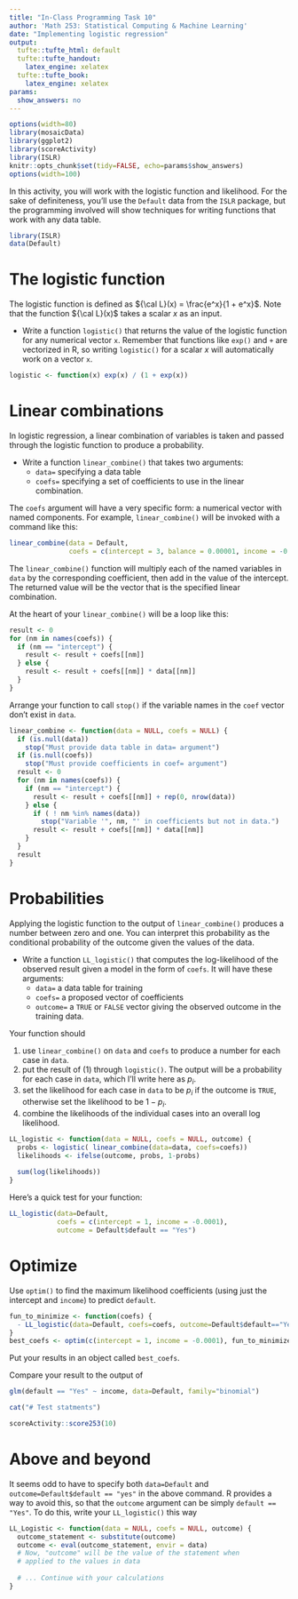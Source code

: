 ```yaml
---
title: "In-Class Programming Task 10"
author: 'Math 253: Statistical Computing & Machine Learning'
date: "Implementing logistic regression"
output:
  tufte::tufte_html: default
  tufte::tufte_handout:
    latex_engine: xelatex
  tufte::tufte_book:
    latex_engine: xelatex
params:
  show_answers: no
---
```


```r
options(width=80)
library(mosaicData)
library(ggplot2)
library(scoreActivity)
library(ISLR)
knitr::opts_chunk$set(tidy=FALSE, echo=params$show_answers)
options(width=100)
```

In this activity, you will work with the logistic function and likelihood. For the sake of definiteness, you'll use the `Default` data from the `ISLR` package, but the programming involved will show techniques for writing functions that work with any data table.

```r
library(ISLR)
data(Default)
```

# The logistic function

The logistic function is defined as ${\cal L}(x) = \frac{e^x}{1 + e^x}$. Note that the function ${\cal L}(x)$ takes a scalar $x$ as an input.

* Write a function `logistic()` that returns the value of the logistic function for any numerical vector `x`. Remember that functions like `exp()` and `+` are vectorized in R, so writing `logistic()` for a scalar $x$ will automatically work on a vector `x`.

```r
logistic <- function(x) exp(x) / (1 + exp(x))
```



# Linear combinations

In logistic regression, a linear combination of variables is taken and passed through the logistic function to produce a probability. 

* Write a function `linear_combine()` that takes two arguments:    
    - `data=` specifying a data table
    - `coefs=` specifying a set of coefficients to use in the linear combination.

The `coefs` argument will have a very specific form: a numerical vector with named components.  For example, `linear_combine()` will be invoked with a command like this:
```r
linear_combine(data = Default, 
               coefs = c(intercept = 3, balance = 0.00001, income = -0.0002))
```

The `linear_combine()` function will multiply each of the named variables in `data` by the corresponding coefficient, then add in the value of the intercept.  The returned value will be the vector that is the specified linear combination.

\enlargethispage{1in}
At the heart of your `linear_combine()` will be a loop like this:
```r
result <- 0
for (nm in names(coefs)) {
  if (nm == "intercept") {
    result <- result + coefs[[nm]]
  } else {
    result <- result + coefs[[nm]] * data[[nm]]
  }
}
```
    
Arrange your function to call `stop()` if the variable names in the `coef` vector don't exist in `data`.

```r
linear_combine <- function(data = NULL, coefs = NULL) {
  if (is.null(data)) 
    stop("Must provide data table in data= argument")
  if (is.null(coefs)) 
    stop("Must provide coefficients in coef= argument")
  result <- 0
  for (nm in names(coefs)) {
    if (nm == "intercept") {
      result <- result + coefs[[nm]] + rep(0, nrow(data))
    } else {
      if ( ! nm %in% names(data)) 
        stop("Variable '", nm, "' in coefficients but not in data.")
      result <- result + coefs[[nm]] * data[[nm]]
    }
  }
  result
}
```

# Probabilities

\enlargethispage{1in}

Applying the logistic function to the output of `linear_combine()` produces a number between zero and one.  You can interpret this probability as the conditional probability of the outcome given the values of the data. 

* Write a function `LL_logistic()` that computes the log-likelihood of the observed result given a model in the form of `coefs`.  It will have these arguments:
    * `data=` a data table for training
    * `coefs=` a proposed vector of coefficients
    * `outcome=` a `TRUE` or `FALSE` vector giving the observed outcome in the training data.
    
Your function should 

1. use `linear_combine()` on `data` and `coefs` to produce a number for each case in `data`.
2. put the result of (1) through `logistic()`.  The output will be a probability for each case in `data`, which I'll write here as $p_i$.
3. set the likelihood for each case in `data` to be $p_i$ if the outcome is `TRUE`, otherwise set the likelihood to be $1 - p_i$.
4. combine the likelihoods of the individual cases into an overall log likelihood.

```r
LL_logistic <- function(data = NULL, coefs = NULL, outcome) {
  probs <- logistic( linear_combine(data=data, coefs=coefs))
  likelihoods <- ifelse(outcome, probs, 1-probs)
  
  sum(log(likelihoods))
}
```

Here's a quick test for your function:

```r
LL_logistic(data=Default, 
            coefs = c(intercept = 1, income = -0.0001), 
            outcome = Default$default == "Yes")
```

# Optimize

Use `optim()` to find the maximum likelihood coefficients (using just the intercept and `income`) to predict `default`. 

```r
fun_to_minimize <- function(coefs) {
  - LL_logistic(data=Default, coefs=coefs, outcome=Default$default=="Yes")
}
best_coefs <- optim(c(intercept = 1, income = -0.0001), fun_to_minimize) 
```

Put your results in an object called `best_coefs`.

Compare your result to the output of 
```r
glm(default == "Yes" ~ income, data=Default, family="binomial")
```

```r
cat("# Test statments")
```

```r
scoreActivity::score253(10)
```


\newpage

# Above and beyond

It seems odd to have to specify both `data=Default` and `outcome=Default$default == "yes"` in the above command.  R provides a way to avoid this, so that the `outcome` argument can be simply `default == "Yes"`.  To do this, write your `LL_logistic()` this way

```r
LL_Logistic <- function(data = NULL, coefs = NULL, outcome) {
  outcome_statement <- substitute(outcome)
  outcome <- eval(outcome_statement, envir = data)
  # Now, "outcome" will be the value of the statement when 
  # applied to the values in data
  
  # ... Continue with your calculations
}
```

